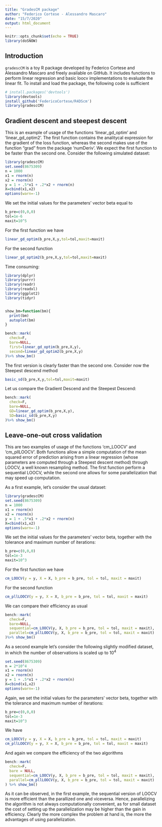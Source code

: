 ```yaml
---
title: "GradesCM package"
author: "Federico Cortese - Alessandro Mascaro"
date: "15/7/2020"
output: html_document
---
```


```r
knitr::opts_chunk$set(echo = TRUE)
library(doSNOW)
```

## Introduction

`gradescCM` is a toy R package developed by Federico Cortese and Alessandro Mascaro and freely available on GitHub. It includes functions to perform linear regression and basic loocv implementations to evaluate the linear fit. 
To install and load the package, the following code is sufficient

```r
# install.packages('devtools')
library(devtools)
install_github('FedericoCortese/R4DScm')
library(gradescCM)
```

## Gradient descent and steepest descent

This is an example of usage of the functions 'linear_gd_optim' and 'linear_gd_optim2'. The first function contains the analitycal expression for the gradient of the loss function, whereas the second makes use of the function "grad" from the package 'numDeriv'.
We expect the first function to be faster than the second one.
Consider the following simulated dataset:

```r
library(gradescCM)
set.seed(8675309)
n = 1000
x1 = rnorm(n)
x2 = rnorm(n)
y = 1 + .5*x1 + .2*x2 + rnorm(n)
X=cbind(x1,x2)
options(warn=-1)
```

We set the initial values for the parameters' vector beta equal to


```r
b_pre=c(0,0,0)
tol=1e-6
maxit=10^5

```

For the first function we have

```r
linear_gd_optim(b_pre,X,y,tol=tol,maxit=maxit)

```

For the second function
```r
linear_gd_optim2(b_pre,X,y,tol=tol,maxit=maxit)

```


Time consuming: 
```r
library(dplyr)
library(purrr)
library(readr)
library(readxl)
library(ggplot2)
library(tidyr)


show_bm=function(bm){
  print(bm)
  autoplot(bm)
}

bench::mark(
  check=F,
  bare=NULL,
  first=linear_gd_optim(b_pre,X,y),
  second=linear_gd_optim2(b_pre,X,y)
)%>% show_bm()

```

The first version is clearly faster than the second one. 
Consider now the Steepest descend method

```r
basic_sd(b_pre,X,y,tol=tol,maxit=maxit)

```

Let us compare the Gradient Descend and the Steepest Descend:

```r
bench::mark(
  check=F,
  bare=NULL,
  GD=linear_gd_optim(b_pre,X,y),
  SD=basic_sd(b_pre,X,y)
)%>% show_bm()

```

## Leave-one-out cross validation

This are two examples of usage of the functions 'cm_LOOCV' and 'cm_pllLOOCV'. Both functions allow a simple computation of the mean squared error of prediction arising from a linear regression (whose parameters are computed through a Steepest descent method) through LOOCV, a well known resampling method. The first function perform a sequential LOOCV, while the second one allows for some parallelization that may speed up computation. 

As a first example, let's consider the usual dataset:

```r
library(gradescCM)
set.seed(8675309)
n = 1000
x1 = rnorm(n)
x2 = rnorm(n)
y = 1 + .5*x1 + .2*x2 + rnorm(n)
X=cbind(x1,x2)
options(warn=-1)
```

We set the initial values for the parameters' vector beta, together with the tolerance and maximum number of iterations:

```r
b_pre=c(0,0,0)
tol=1e-3
maxit=10^3
```

For the first function we have
```r
cm_LOOCV(y = y, X = X, b_pre = b_pre, tol = tol, maxit = maxit)
```

For the second function
```r
cm_pllLOOCV(y = y, X = X, b_pre = b_pre, tol = tol, maxit = maxit)
```

We can compare their efficiency as usual

```r
bench::mark(
  check=F,
  bare=NULL,
  sequential=cm_LOOCV(y, X, b_pre = b_pre, tol = tol, maxit = maxit),
  parallel=cm_pllLOOCV(y, X, b_pre = b_pre, tol = tol, maxit = maxit)
)%>% show_bm()

```

As a second example let's consider the following slightly modified dataset, in which the number of observations is scaled up to $10^4$

```r
set.seed(8675309)
n = 2*10^4
x1 = rnorm(n)
x2 = rnorm(n)
y = 1 + .5*x1 + .2*x2 + rnorm(n)
X=cbind(x1,x2)
options(warn=-1)
```

Again, we set the initial values for the parameters' vector beta, together with the tolerance and maximum number of iterations:

```r
b_pre=c(0,0,0)
tol=1e-3
maxit=10^3
```

We have 
```r
cm_LOOCV(y = y, X = X, b_pre = b_pre, tol = tol, maxit = maxit)
cm_pllLOOCV(y = y, X = X, b_pre = b_pre, tol = tol, maxit = maxit)
```

And again we compare the efficiency of the two algorithms 

```r
bench::mark(
  check=F,
  bare = NULL,
  sequential=cm_LOOCV(y, X, b_pre = b_pre, tol = tol, maxit = maxit),
  parallel=cm_pllLOOCV(y, X, b_pre = b_pre, tol = tol, maxit = maxit)
) %>% show_bm()

```

As it can be observed, in the first example, the sequential version of LOOCV is more efficient than the parallized one and viceversa. Hence, parallelizing the algorithm is not always computationally convenient, as for small dataset the cost of setting up the parallelization may be higher than the gain in efficiency. Clearly the more complex the problem at hand is, the more the advantages of using parallelization. 
